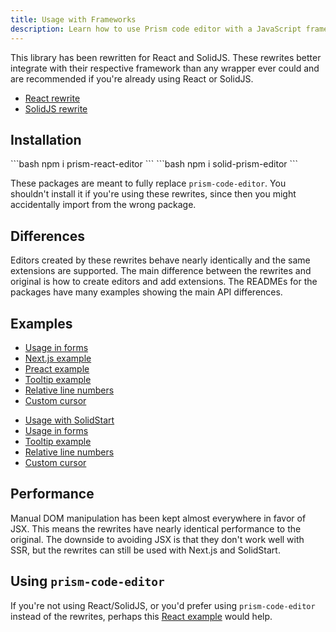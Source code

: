 ```yaml
---
title: Usage with Frameworks
description: Learn how to use Prism code editor with a JavaScript framework.
---
```



This library has been rewritten for React and SolidJS. These rewrites better integrate with their respective framework than any wrapper ever could and are recommended if you're already using React or SolidJS.

- [React rewrite](https://github.com/FIameCaster/prism-code-editor/tree/main/react-package)
- [SolidJS rewrite](https://github.com/FIameCaster/prism-code-editor/tree/main/solid-package)

## Installation

<Tabs syncKey="framework">
<TabItem label="React">
```bash
npm i prism-react-editor
```
</TabItem>
<TabItem label="SolidJS">
```bash
npm i solid-prism-editor
```
</TabItem>
</Tabs>

These packages are meant to fully replace `prism-code-editor`. You shouldn't install it if you're using these rewrites, since then you might accidentally import from the wrong package.

## Differences

Editors created by these rewrites behave nearly identically and the same extensions are supported. The main difference between the rewrites and original is how to create editors and add extensions. The READMEs for the packages have many examples showing the main API differences.

## Examples

<Tabs syncKey="framework">
<TabItem label="React">

- [Usage in forms](https://stackblitz.com/edit/vitejs-vite-6wmrpx?file=src%2FApp.tsx)
- [Next.js example](https://stackblitz.com/edit/stackblitz-starters-8spwks?file=app%2Fcode-block.tsx,app%2Feditor.tsx,app%2Fpage.tsx)
- [Preact example](https://stackblitz.com/edit/vitejs-vite-t88xmd?file=src%2Fapp.tsx)
- [Tooltip example](https://stackblitz.com/edit/vitejs-vite-jq7zfh?file=src%2FApp.tsx)
- [Relative line numbers](https://stackblitz.com/edit/vitejs-vite-d3zxwt?file=src%2FApp.tsx)
- [Custom cursor](https://stackblitz.com/edit/vitejs-vite-cg3zpz?file=src%2FApp.tsx)

</TabItem>
<TabItem label="SolidJS">

- [Usage with SolidStart](https://stackblitz.com/edit/github-pjpawa?file=src%2Fcomponents%2FEditor.tsx,src%2Froutes%2Findex.tsx)
- [Usage in forms](https://stackblitz.com/edit/solidjs-templates-mg678j?file=src%2FApp.tsx)
- [Tooltip example](https://stackblitz.com/edit/solidjs-templates-jt7dk5?file=src%2FApp.tsx)
- [Relative line numbers](https://stackblitz.com/edit/solidjs-templates-zpkbwb?file=src%2FApp.tsx)
- [Custom cursor](https://stackblitz.com/edit/solidjs-templates-phg5gs?file=src%2FApp.tsx)

</TabItem>
</Tabs>

## Performance

Manual DOM manipulation has been kept almost everywhere in favor of JSX. This means the rewrites have nearly identical performance to the original. The downside to avoiding JSX is that they don't work well with SSR, but the rewrites can still be used with Next.js and SolidStart.

## Using `prism-code-editor`

If you're not using React/SolidJS, or you'd prefer using `prism-code-editor` instead of the rewrites, perhaps this [React example](https://stackblitz.com/edit/vitejs-vite-cahjr5?file=src%2FApp.tsx) would help.
